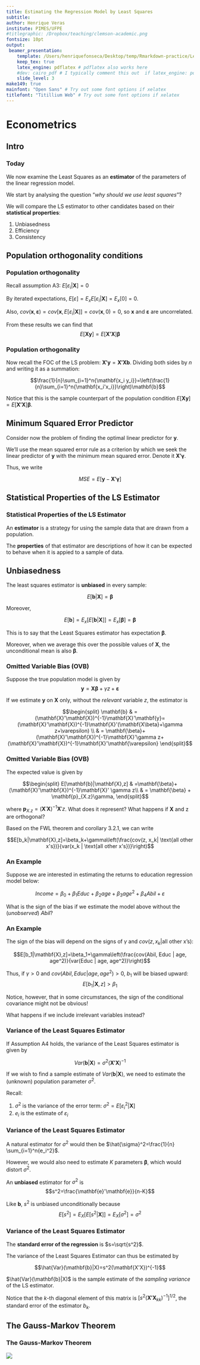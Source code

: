 ```yaml
---
title: Estimating the Regression Model by Least Squares
subtitle: 
author: Henrique Veras
institute: PIMES/UFPE
#titlegraphic: /Dropbox/teaching/clemson-academic.png
fontsize: 10pt
output:
 beamer_presentation:
    template: /Users/henriquefonseca/Desktop/temp/Rmarkdown-practice/Lecture notes/svm-latex-beamer.tex
    keep_tex: true
    latex_engine: pdflatex # pdflatex also works here
    #dev: cairo_pdf # I typically comment this out  if latex_engine: pdflatex
    slide_level: 3
make149: true
mainfont: "Open Sans" # Try out some font options if xelatex
titlefont: "Titillium Web" # Try out some font options if xelatex
---
```



# Econometrics

## Intro

### Today

We now examine the Least Squares as an **estimator** of the parameters of the linear regression model.

\vfill

We start by analysing the question "*why should we use least squares*"?

\vfill

We will compare the LS estimator to other candidates based on their **statistical properties**:

  1. Unbiasedness
  2. Efficiency
  3. Consistency
  
\vfill

## Population orthogonality conditions

### Population orthogonality

Recall assumption A3: $E[\varepsilon_i|\mathbf{X}]=0$

\vfill

By iterated expectations, $E[\varepsilon]= E_x {E[\varepsilon_i|\mathbf{X}]}=E_x[0]=0$.

\vfill

Also, $cov(\mathbf{x}, \mathbf{\varepsilon})=cov[\mathbf{x}, E[\varepsilon_i|\mathbf{X}]]=cov(\mathbf{x},0)=0$, so $\mathbf{x}$ and $\mathbf{\varepsilon}$ are uncorrelated.

\vfill

From these results we can find that $$E[\mathbf{Xy}]=E[\mathbf{X'X}]\mathbf{\beta}$$



\vfill

### Population orthogonality

Now recall the FOC of the LS problem: $\mathbf{X'y}=\mathbf{X'Xb}$. Dividing both sides by $n$ and writing it as a summation:

$$\frac{1}{n}\sum_{i=1}^n{\mathbf{x_i y_i}}=\left(\frac{1}{n}\sum_{i=1}^n{\mathbf{x_i'x_i}}\right)\mathbf{b}$$

\vfill

Notice that this is the sample counterpart of the population condition $E[\mathbf{Xy}]=E[\mathbf{X'X}]\mathbf{\beta}$.

## Minimum Squared Error Predictor

Consider now the problem of finding the optimal linear predictor for $\mathbf{y}$.

\vfill

We'll use the mean squared error rule as a criterion by which we seek the linear predictor of $\mathbf{y}$ with the minimum mean squared error. Denote it $\mathbf{X'\gamma}$.

\vfill

Thus, we write

$$MSE=E[\mathbf{y}-\mathbf{X'\gamma}]$$

## Statistical Properties of the LS Estimator

### Statistical Properties of the LS Estimator

An **estimator** is a strategy for using the sample data that are drawn from a population.

\vfill

The **properties** of that estimator are descriptions of how it can be expected to behave when it is appied to a sample of data.

## Unbiasedness

The least squares estimator is **unbiased** in every sample:

\vfill

$$E[\mathbf{b}|\mathbf{X}]=\mathbf{\beta}$$

Moreover, 

$$E[\mathbf{b}]=E_x[E[\mathbf{b}|\mathbf{X}]]=E_x[\mathbf{\beta}]=\mathbf{\beta}$$

\vfill

This is to say that the Least Squares estimator has expectation $\mathbf{\beta}$. 

\vfill

Moreover, when we average this over the possible values of $\mathbf{X}$, the unconditional mean is also $\mathbf{\beta}$.

\vfill

### Omitted Variable Bias (OVB)

Suppose the true population model is given by $$\mathbf{y}=\mathbf{X\beta}+\gamma z + \mathbf{\varepsilon}$$

\vfill

If we estimate $\mathbf{y}$ on $\mathbf{X}$ only, without the *relevant* variable $z$, the estimator is

$$\begin{split}
\mathbf{b} & =(\mathbf{X}'\mathbf{X})^{-1}\mathbf{X}'\mathbf{y}=(\mathbf{X}'\mathbf{X})^{-1}\mathbf{X}'(\mathbf{X\beta}+\gamma z+\varepsilon) \\
 & = \mathbf{\beta}+(\mathbf{X}'\mathbf{X})^{-1}\mathbf{X}'\gamma z+(\mathbf{X}'\mathbf{X})^{-1}\mathbf{X}'\mathbf{\varepsilon}
 \end{split}$$
 
\vfill


### Omitted Variable Bias (OVB)


The expected value is given by

$$\begin{split}
E[\mathbf{b}|\mathbf{X},z] & =\mathbf{\beta}+(\mathbf{X}'\mathbf{X})^{-1}\mathbf{X}' \gamma z\\
 & = \mathbf{\beta} + \mathbf{p}_{X.z}\gamma,
\end{split}$$

where $\mathbf{p}_{X.z}=(\mathbf{X}'\mathbf{X})^{-1}\mathbf{X}'z$. What does it represent? What happens if $\mathbf{X}$ and z are orthogonal?

\vfill

Based on the FWL theorem and corollary 3.2.1, we can write

$$E[b_k|\mathbf{X},z]=\beta_k+\gamma\left(\frac{cov(z, x_k| \text{all other x's})}{var(x_k | \text{all other x's})}\right)$$

\vfill

### An Example

Suppose we are interested in estimating the returns to education regression model below:

$$Income=\beta_0+\beta_1 Educ + \beta_2 age + \beta_3 age^2 + \beta_4 Abil + \varepsilon$$

\vfill

What is the sign of the bias if we estimate the model above without the (*unobserved*) $Abil$?

\vfill

### An Example

The sign of the bias will depend on the signs of $\gamma$ and $cov(z, x_k| \text{all other x's})$:

$$E[b_1|\mathbf{X},z]=\beta_1+\gamma\left(\frac{cov(Abil, Educ | age, age^2)}{var(Educ | age, age^2)}\right)$$

\vfill

Thus, if $\gamma>0$ and $cov(Abil, Educ | age, age^2)>0$, $b_1$ will be biased upward:
$$E[b_1|\mathbf{X},z]>\beta_1$$

\vfill

Notice, however, that in some circumstances, the sign of the conditional covariance might not be obvious!

\vfill

What happens if we include irrelevant variables instead?

### Variance of the Least Squares Estimator

If Assumption A4 holds, the variance of the Least Squares estimator is given by

$$Var(\mathbf{b}|\mathbf{X})=\sigma^2(\mathbf{X'X})^{-1}$$

\vfill

If we wish to find a sample estimate of $Var(\mathbf{b}|\mathbf{X})$, we need to estimate the (unknown) population parameter $\sigma^2$.

\vfill

Recall:

  1. $\sigma^2$ is the variance of the error term: $\sigma^2=E[\varepsilon_i^2|\mathbf{X}]$
  2. $e_i$ is the estimate of $\varepsilon_i$

\vfill

### Variance of the Least Squares Estimator

A natural estimator for $\sigma^2$ would then be $\hat{\sigma}^2=\frac{1}{n} \sum_{i=1}^n{e_i^2}$.

\vfill

However, we would also need to estimate $K$ parameters $\mathbf{\beta}$, which would distort $\sigma^2$.

\vfill

An **unbiased** estimator for $\sigma^2$ is $$s^2=\frac{\mathbf{e}'\mathbf{e}}{n-K}$$

\vfill

Like $\mathbf{b}$, $s^2$ is unbiased unconditionally because $$E[s^2]=E_X[E[s^2|\mathbf{X}]]=E_X[\sigma^2]=\sigma^2$$


### Variance of the Least Squares Estimator

The **standard error of the regression** is $s=\sqrt{s^2}$.

\vfill

The variance of the Least Squares Estimator can thus be estimated by

$$\hat{Var}(\mathbf{b}|X)=s^2(\mathbf{X'X})^{-1}$$

\vfill 


$\hat{Var}(\mathbf{b}|X)$ is the sample estimate of the *sampling variance* of the LS estimator.

\vfill

Notice that the $k$-th diagonal element of this matrix is $[s^2(\mathbf{X'X}_{kk})^{-1}]^{1/2}$, the standard error of the estimator $b_k$.

## The Gauss-Markov Theorem

### The Gauss-Markov Theorem

![](/Users/henriquefonseca/Desktop/temp/Rmarkdown-practice/henriqueveras.github.io/files/Econometrics/Lecture Notes/3/theorem_4.2.png)
 